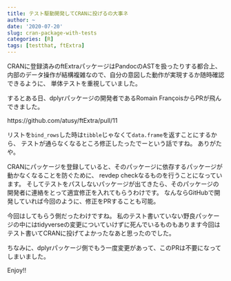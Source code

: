 ```yaml
---
title: テスト駆動開発してCRANに投げるの大事ネ
author: ~
date: '2020-07-20'
slug: cran-package-with-tests
categories: [R]
tags: [testthat, ftExtra]
---
```


CRANに登録済みのftExtraパッケージはPandocのASTを扱ったりする都合上、
内部のデータ操作が結構複雑なので、自分の意図した動作が実現するか随時確認できるように、
単体テストを重視していました。

するとある日、dplyrパッケージの開発者であるRomain FrançoisからPRが飛んできました。

https://github.com/atusy/ftExtra/pull/11

リストを`bind_rows`した時は`tibble`じゃなくて`data.frame`を返すことにするから、
テストが通らなくなるところ修正したったでーという話ですね。
ありがたや。

CRANにパッケージを登録していると、そのパッケージに依存するパッケージが動かなくなることを防ぐために、
revdep checkなるものを行うことになっています。
そしてテストをパスしないパッケージが出てきたら、そのパッケージの開発者に連絡をとって適宜修正を入れてもらうわけです。
なんならGitHubで開発していれば今回のように、修正をPRすることも可能。

今回はしてもらう側だったわけですね。
私のテスト書いていない野良パッケージの中にはtidyverseの変更についていけずに死んでいるものもあります今回はテスト書いてCRANに投げてよかったなあと思ったのでした。

ちなみに、dplyrパッケージ側でもう一度変更があって、このPRは不要になってしまいました。

Enjoy!!